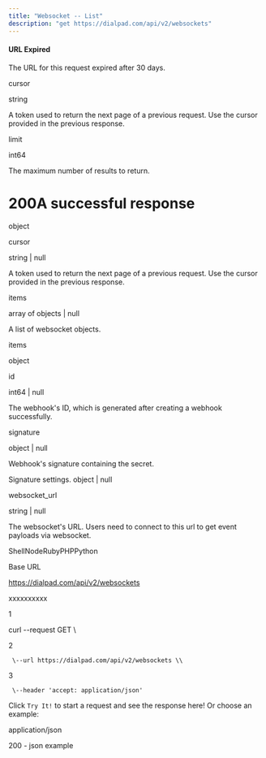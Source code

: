 ```yaml
---
title: "Websocket -- List"
description: "get https://dialpad.com/api/v2/websockets"
---
```

#### URL Expired

The URL for this request expired after 30 days.

cursor

string

A token used to return the next page of a previous request. Use the cursor provided in the previous response.

limit

int64

The maximum number of results to return.

# 200A successful response

object

cursor

string | null

A token used to return the next page of a previous request. Use the cursor provided in the previous response.

items

array of objects | null

A list of websocket objects.

items

object

id

int64 | null

The webhook's ID, which is generated after creating a webhook successfully.

signature

object | null

Webhook's signature containing the secret.

Signature settings. object | null

websocket\_url

string | null

The websocket's URL. Users need to connect to this url to get event payloads via websocket.



ShellNodeRubyPHPPython

Base URL

https://dialpad.com/api/v2/websockets

xxxxxxxxxx

1

curl \--request GET \\

2

     \--url https://dialpad.com/api/v2/websockets \\

3

     \--header 'accept: application/json'

Click `Try It!` to start a request and see the response here! Or choose an example:

application/json

200 - json example

